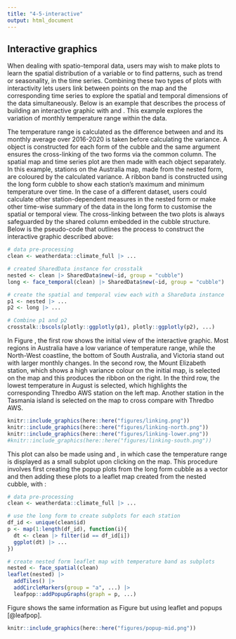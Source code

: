 ```yaml
---
title: "4-5-interactive"
output: html_document
---
```


## Interactive graphics

When dealing with spatio-temporal data, users may wish to make plots to learn the spatial distribution of a variable or to find patterns, such as trend or seasonality, in the time series. Combining these two types of plots with interactivity lets users link between points on the map and the corresponding time series to explore the spatial and temporal dimensions of the data simultaneously. Below is an example that describes the process of building an interactive graphic with \pkg{cubble} and \pkg{crosstalk}. This example explores the variation of monthly temperature range within the \code{weatherdata::climate_full} data.

The temperature range is calculated as the difference between \code{tmax} and \code{tmin} and its monthly average over 2016-2020 is taken before calculating the variance. A \code{SharedData} object is constructed for each form of the cubble and the same \code{group} argument ensures the cross-linking of the two forms via the common \code{id} column. The spatial map and time series plot are then made with each \code{SharedData} object separately. In this example, stations on the Australia map, made from the nested form, are coloured by the calculated variance. A ribbon band is constructed using the long form cubble to show each station's maximum and minimum temperature over time. In the case of a different dataset, users could calculate other station-dependent measures in the nested form or make other time-wise summary of the data in the long form to customise the spatial or temporal view. The cross-linking between the two plots is always safeguarded by the shared \code{id} column embedded in the cubble structure. Below is the pseudo-code that outlines the process to construct the interactive graphic described above:

``` r
# data pre-processing
clean <- weatherdata::climate_full |> ...

# created SharedData instance for crosstalk
nested <- clean |> SharedData$new(~id, group = "cubble")
long <- face_temporal(clean) |> SharedData$new(~id, group = "cubble")

# create the spatial and temporal view each with a ShareData instance
p1 <- nested |> ...
p2 <- long |> ...

# Combine p1 and p2
crosstalk::bscols(plotly::ggplotly(p1), plotly::ggplotly(p2), ...)

```

In Figure \ref{fig:interactive-linking}, the first row shows the initial view of the interactive graphic. Most regions in Australia have a low variance of temperature range, while the North-West coastline, the bottom of South Australia, and Victoria stand out with larger monthly changes. In the second row, the Mount Elizabeth station, which shows a high variance colour on the initial map, is selected on the map and this produces the ribbon on the right. In the third row, the lowest temperature in August is selected, which highlights the corresponding Thredbo AWS station on the left map. Another station in the Tasmania island is selected on the map to cross compare with Thredbo AWS.

```r
knitr::include_graphics(here::here("figures/linking.png"))
knitr::include_graphics(here::here("figures/linking-north.png"))
knitr::include_graphics(here::here("figures/linking-lower.png"))
#knitr::include_graphics(here::here("figures/linking-south.png"))
```

This plot can also be made using \pkg{cubble} and \pkg{leaflet}, in which case the temperature range is displayed as a small subplot upon clicking on the map. This procedure involves first creating the popup plots from the long form cubble as a vector and then adding these plots to a leaflet map created from the nested cubble, with \code{leafpop::addPopupGraphs()}:

``` r
# data pre-processing
clean <- weatherdata::climate_full |> ...

# use the long form to create subplots for each station
df_id <- unique(clean$id)
p <- map(1:length(df_id), function(i){
  dt <- clean |> filter(id == df_id[i])
  ggplot(dt) |> ...
})

# create nested form leaflet map with temperature band as subplots
nested <- face_spatial(clean)
leaflet(nested) |>
  addTiles() |>
  addCircleMarkers(group = "a", ...) |>
  leafpop::addPopupGraphs(graph = p, ...)

```

Figure \ref{fig:interactive-popup} shows the same information as Figure \ref{fig:interactive-linking} but using leaflet and popups [@leafpop].

```r
knitr::include_graphics(here::here("figures/popup-mid.png"))
```
